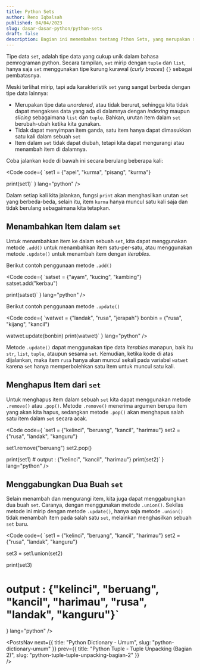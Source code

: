 ```yaml
---
title: Python Sets
author: Reno Iqbalsah
published: 04/04/2023 
slug: dasar-dasar-python/python-sets
draft: false
description: Bagian ini memembahas tentang Pthon Sets, yang merupakan salah satu tipe data yang tersedia di Python.
---
```


Tipe data `set`, adalah tipe data yang cukup unik dalam bahasa pemrograman python. Secara tampilan, `set` mirip dengan `tuple` dan `list`, hanya saja `set` menggunakan tipe kurung kurawal (_curly braces_) `{}`
sebagai pembatasnya.

Meski terlihat mirip, tapi ada karakteristik `set` yang sangat berbeda dengan tipe data lainnya:
- Merupakan tipe data _unordered_, atau tidak berurut, sehingga kita tidak dapat mengakses data yang ada di dalamnya dengan _indexing_ maupun _slicing_ sebagaimana `list` dan `tuple`. Bahkan, urutan item dalam `set` berubah-ubah ketika kita gunakan.
- Tidak dapat menyimpan item ganda, satu item hanya dapat dimasukkan satu kali dalam sebuah `set`
- Item dalam `set` tidak dapat diubah, tetapi kita dapat mengurangi atau menambah item di dalamnya.

Coba jalankan kode di bawah ini secara berulang beberapa kali:

<Code
code={
`set1 = {"apel", "kurma", "pisang", "kurma"}

print(set1)`
}
lang="python"
/>

Dalam setiap kali kita jalankan, fungsi `print` akan menghasilkan urutan `set` yang berbeda-beda, selain itu, item `kurma` hanya muncul satu kali saja dan tidak berulang sebagaimana kita tetapkan.

## Menambahkan Item dalam `set`

Untuk menambahkan item ke dalam sebuah `set`, kita dapat menggunakan metode `.add()` untuk menambahkan item satu-per-satu, atau menggunakan metode `.update()` untuk menambah item
dengan _iterables_.

Berikut contoh penggunaan metode `.add()`

<Code
code={
`satset = {"ayam", "kucing", "kambing"}
satset.add("kerbau")

print(satset)`
}
lang="python"
/>

Berikut contoh penggunaan metode `.update()`

<Code
code={
`watwet = {"landak", "rusa", "jerapah"}
bonbin = ("rusa", "kijang", "kancil")

watwet.update(bonbin)
print(watwet)`
}
lang="python"
/>

Metode `.update()` dapat menggunakan tipe data _iterables_ manapun, baik itu `str`, `list`, `tuple`, ataupun sesama `set`. Kemudian, ketika kode di atas dijalankan, maka item
`rusa` hanya akan muncul sekali pada variabel `watwet` karena `set` hanya memperbolehkan satu item untuk muncul satu kali.

## Menghapus Item dari `set`

Untuk menghapus item dalam sebuah `set` kita dapat menggunakan metode `.remove()` atau `.pop()`. Metode `.remove()` menerima argumen berupa item yang akan kita hapus, sedangkan
metode `.pop()` akan menghapus salah satu item dalam `set` secara acak.

<Code
code={
`set1 = {"kelinci", "beruang", "kancil", "harimau"}
set2 = {"rusa", "landak", "kanguru"}

set1.remove("beruang")
set2.pop()

print(set1) # output : {"kelinci", "kancil", "harimau"}
print(set2)`
}
lang="python"
/>

## Menggabungkan Dua Buah `set`

Selain menambah dan mengurangi item, kita juga dapat menggabungkan dua buah `set`. Caranya, dengan menggunakan metode `.union()`. Sekilas metode ini mirip dengan metode `.update()`,
hanya saja metode `.union()` tidak menambah item pada salah satu `set`, melainkan menghasilkan sebuah `set` baru.

<Code
code={
`set1 = {"kelinci", "beruang", "kancil", "harimau"}
set2 = {"rusa", "landak", "kanguru"}

set3 = set1.union(set2)

print(set3) 
# output : {"kelinci", "beruang", "kancil", "harimau", "rusa", "landak", "kanguru"}`
}
lang="python"
/>

<PostsNav
  next={{
    title: "Python Dictionary - Umum",
    slug: "python-dictionary-umum"
  }}
  prev={{
    title: "Python Tuple - Tuple Unpacking (Bagian 2)",
    slug: "python-tuple-tuple-unpacking-bagian-2"
  }}  
/>
